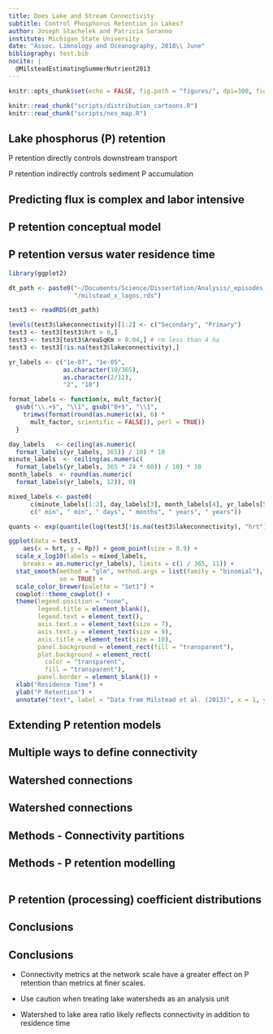 ```yaml
---
title: Does Lake and Stream Connectivity
subtitle: Control Phosphorus Retention in Lakes?
author: Joseph Stachelek and Patricia Soranno
institute: Michigan State University
date: "Assoc. Limnology and Oceanography, 2018\\ June"
bibliography: test.bib
nocite: | 
  @MilsteadEstimatingSummerNutrient2013
---
```


```r
knitr::opts_chunk$set(echo = FALSE, fig.path = "figures/", dpi=300, fig.height=3, fig.width=3)
```

```r
knitr::read_chunk("scripts/distribution_cartoons.R")
knitr::read_chunk("scripts/nes_map.R")
```

## Lake phosphorus (P) retention
 <!-- is important and well-studied -->

\vspace{-2em}

\begincols

\hfill\column{0.42\textwidth}

\begin{figure}
\includegraphics[width=4cm]{figures/incrementalcumulative.png}
\end{figure}

\hfill\column{0.54\textwidth}

P retention directly controls downstream transport \footnotesize \cite{alexander_estimating_2002} \normalsize

\vspace{5em}

P retention indirectly controls sediment P accumulation \footnotesize \cite{SondergaardPersistentinternalphosphorus2013} \normalsize

\stopcols

## Predicting flux is complex and labor intensive
\vspace{-3em}
\centering
\includegraphics[width=10cm]{figures/pihm.png} \footnotesize \cite{bhatt2014tightly} \normalsize

<!-- \setlength{\TPHorizModule}{\paperwidth}\setlength{\TPVertModule}{\paperheight} -->
<!-- \begin{textblock}{0.7}(0.5,0.33) -->
<!--   Sediment traps -->
<!--  \end{textblock} -->

<!--  \setlength{\TPHorizModule}{\paperwidth}\setlength{\TPVertModule}{\paperheight} -->
<!-- \begin{textblock}{0.7}(0.5,0.57) -->
<!--   Benthic coring -->
<!--  \end{textblock} -->

## P retention conceptual model

\vspace{-4em}

<!-- P retention is primarily controlled by water residence time \cite{vollenweiderInputoutputModels1975}  -->

\begin{figure}
\includegraphics[width=8cm]{figures/conceptual_p-cycle_pt1.png}
\end{figure}

## P retention versus water residence time
\vspace{-2em}

\nocite{MilsteadEstimatingSummerNutrient2013}
\centering
```r
library(ggplot2)

dt_path <- paste0("~/Documents/Science/Dissertation/Analysis/_episodes_rmd/misc", 
                  "/milstead_x_lagos.rds")

test3 <- readRDS(dt_path)

levels(test3$lakeconnectivity)[1:2] <- c("Secondary", "Primary")
test3 <- test3[test3$hrt > 0,] 
test3 <- test3[test3$AreaSqKm > 0.04,] # rm less than 4 ha
test3 <- test3[!is.na(test3$lakeconnectivity),]

yr_labels <- c("1e-07", "1e-05", 
               as.character(10/365), 
               as.character(2/12),
               "2", "10")

format_labels <- function(x, mult_factor){
  gsub("\\.+$", "\\1", gsub("0+$", "\\1",
    trimws(format(round(as.numeric(x), 6) * 
      mult_factor, scientific = FALSE)), perl = TRUE))
  }

day_labels   <- ceiling(as.numeric(
  format_labels(yr_labels, 365)) / 10) * 10
minute_labels  <- ceiling(as.numeric(
  format_labels(yr_labels, 365 * 24 * 60)) / 10) * 10
month_labels  <- round(as.numeric(
  format_labels(yr_labels, 12)), 0)

mixed_labels <- paste0(
      c(minute_labels[1:2], day_labels[3], month_labels[4], yr_labels[5:6]), 
      c(" min", " min", " days", " months", " years", " years"))

quants <- exp(quantile(log(test3[!is.na(test3$lakeconnectivity), "hrt"])))

ggplot(data = test3, 
    aes(x = hrt, y = Rp)) + geom_point(size = 0.9) +
  scale_x_log10(labels = mixed_labels, 
    breaks = as.numeric(yr_labels), limits = c(1 / 365, 11)) +
  stat_smooth(method = "glm", method.args = list(family = "binomial"), 
              se = TRUE) +
  scale_color_brewer(palette = "Set1") +
  cowplot::theme_cowplot() + 
  theme(legend.position = "none", 
        legend.title = element_blank(), 
        legend.text = element_text(),
        axis.text.x = element_text(size = 7),
        axis.text.y = element_text(size = 9), 
        axis.title = element_text(size = 10), 
        panel.background = element_rect(fill = "transparent"), 
        plot.background = element_rect(
          color = "transparent", 
          fill = "transparent"), 
        panel.border = element_blank()) +
  xlab("Residence Time") +
  ylab("P Retention") + 
  annotate("text", label = "Data from Milstead et al. (2013)", x = 1, y = 1, size = 2)
```

## Extending P retention models

<!-- What are some other potential controls on P retention? -->

\vspace{-1em}

\includegraphics[width=0.9\textwidth]{figures/conceptual_p-cycle_pt2.png}

## Multiple ways to define connectivity

\vspace{-2em}

\setlength{\TPHorizModule}{\paperwidth}\setlength{\TPVertModule}{\paperheight}
\begin{textblock}{0.7}(0.5,0.17)
  Low Connectivity  \hspace{2em}  High Connectivity
 \end{textblock}

\includegraphics[width=1\textwidth, left]{figures/conny_metric_key1.png}

\vspace{1em}

\includegraphics[width=1\textwidth]{figures/conny_metric_key2.png}

## Watershed connections

<!-- What is an appropriate scale for measuring connectivity? -->

\vspace{-1.5em}

\begincols

\hfill\column{0.6\textwidth}

\centering
\includegraphics[width=0.88\textwidth]{figures/iws_nws.png}

\hfill\column{0.4\textwidth}


\stopcols

## Watershed connections

<!-- What is an appropriate scale for measuring connectivity? -->

\vspace{-1.5em}

\begincols

\hfill\column{0.6\textwidth}

\centering
\includegraphics[width=0.88\textwidth]{figures/iws_nws.png}

\hfill\column{0.4\textwidth}

\includegraphics[width=\textwidth]{figures/iws_vs_nws-gis-1.pdf}

\stopcols

## {.plain}

\plain{1. Does connectivity of lakes and their watersheds influence lake phosphorus retention?}{2. What is the relative importance of \alert{different connectivity metrics} in determining lake P retention and \alert{what spatial extents are most important} for connectivity and P retention?}

## Methods - Connectivity partitions

\vspace{-2em}

\begincols

\hfill\column{0.5\textwidth}

\setlength{\TPHorizModule}{\paperwidth}\setlength{\TPVertModule}{\paperheight}
\begin{textblock}{0.6}(0.11,0.75)
NES Lakes (n = 129) \\ 
\footnotesize \cite{StachelekNationalEutrophicationSurvey2017, USEPANUSEationalEutrophicationSurvey1978} \normalsize
 \end{textblock}

\includegraphics[width=\textwidth]{figures/best_partition_maps-1.png}

\hfill\column{0.5\textwidth}

\centering

<!-- \includegraphics[width=0.5\textwidth]{figures/plot_tree_example-1.pdf} -->

<!-- \vspace{1em} -->

\includegraphics[width=0.8\textwidth]{figures/partition_example_scatter-1.pdf}

\stopcols

## Methods - P retention modelling

\vspace{-1em}

\begincols

\hfill\column{0.55\textwidth}

\includegraphics[width=\textwidth]{figures/best_partition_maps-2.png}

\hfill\column{0.45\textwidth}

```r

```

\stopcols

## P retention (processing) coefficient distributions

\vspace{-1em}
\centering

\includegraphics[width=\textwidth]{figures/06_k-3.pdf}

## Conclusions

\nocite{stacheleksoranno}

\vspace{-2em}

\includegraphics[width=0.9\textwidth]{figures/conceptual_p-cycle_pt2.png}

## Conclusions

\vspace{-2em}

\begincols

\hfill\column{0.55\textwidth}

* Connectivity metrics at the network scale have a greater effect on P retention than metrics at finer scales.

\vspace{1em}

* Use caution when treating lake watersheds as an analysis unit

\vspace{1em}

* Watershed to lake area ratio likely reflects connectivity in addition to residence time

\hfill\column{0.45\textwidth}

\centering
\includegraphics[width=\textwidth]{figures/iws_vs_nws-gis-1.pdf}

\stopcols

<!-- \setlength{\TPHorizModule}{\paperwidth}\setlength{\TPVertModule}{\paperheight} -->
<!-- \begin{textblock}{0.8}(0.3,0.85) -->
<!--   Lake-watershed connectivity related to watershed area -->
<!--  \end{textblock} -->

<!-- * Watershed controls on P delivery to lakes -->
